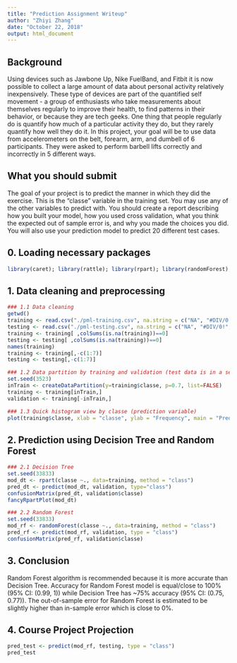 ---
title: "Prediction Assignment Writeup"
author: "Zhiyi Zhang"
date: "October 22, 2018"
output: html_document
---
## Background
Using devices such as Jawbone Up, Nike FuelBand, and Fitbit it is now possible to collect a large amount of data about personal activity relatively inexpensively. These type of devices are part of the quantified self movement - a group of enthusiasts who take measurements about themselves regularly to improve their health, to find patterns in their behavior, or because they are tech geeks. One thing that people regularly do is quantify how much of a particular activity they do, but they rarely quantify how well they do it. In this project, your goal will be to use data from accelerometers on the belt, forearm, arm, and dumbell of 6 participants. They were asked to perform barbell lifts correctly and incorrectly in 5 different ways.

## What you should submit
The goal of your project is to predict the manner in which they did the exercise. This is the "classe" variable in the training set. You may use any of the other variables to predict with. You should create a report describing how you built your model, how you used cross validation, what you think the expected out of sample error is, and why you made the choices you did. You will also use your prediction model to predict 20 different test cases.

## 0. Loading necessary packages
```{r}
library(caret); library(rattle); library(rpart); library(randomForest); 
```

## 1. Data cleaning and preprocessing
```{r}
### 1.1 Data cleaning
getwd()
training <- read.csv("./pml-training.csv", na.string = c("NA", "#DIV/0!", ""))
testing <- read.csv("./pml-testing.csv", na.string = c("NA", "#DIV/0!", ""))
training <- training[ ,colSums(is.na(training))==0]
testing <- testing[ ,colSums(is.na(training))==0]
names(training)
training <- training[,-c(1:7)]
testing <- testing[,-c(1:7)]

### 1.2 Data partition by training and validation (test data is in a separate .csv file)
set.seed(3523)
inTrain <- createDataPartition(y=training$classe, p=0.7, list=FALSE)
training <- training[inTrain,]
validation <- training[-inTrain,]

### 1.3 Quick histogram view by classe (prediction variable)
plot(training$classe, xlab = "classe", ylab = "Frequency", main = "Prediction variable classe by frequency")
```

## 2. Prediction using Decision Tree and Random Forest
```{r}
### 2.1 Decision Tree
set.seed(33833)
mod_dt <- rpart(classe ~., data=training, method = "class")
pred_dt <- predict(mod_dt, validation, type="class")
confusionMatrix(pred_dt, validation$classe)
fancyRpartPlot(mod_dt)

### 2.2 Random Forest
set.seed(33833)
mod_rf <- randomForest(classe ~., data=training, method = "class")
pred_rf <- predict(mod_rf, validation, type = "class")
confusionMatrix(pred_rf, validation$classe)
```

## 3. Conclusion
Random Forest algorithm is recommended because it is more accurate than Decision Tree. Accuracy for Random Forest model is equal/close to 100% (95% CI: (0.99, 1)) while Decision Tree has ~75% accuracy (95% CI: (0.75, 0.77)). The out-of-sample error for Random Forest is estimated to be slightly higher than in-sample error which is close to 0%. 

## 4. Course Project Projection
```{r}
pred_test <- predict(mod_rf, testing, type = "class")
pred_test
```